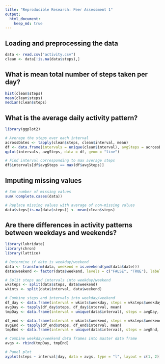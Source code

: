 ```yaml
---
title: "Reproducible Research: Peer Assessment 1"
output: 
  html_document:
    keep_md: true
---
```



## Loading and preprocessing the data
``` r
data <- read.csv("activity.csv")
clean <- data[!is.na(data$steps),]
```

## What is mean total number of steps taken per day?
``` r
hist(clean$steps)
mean(clean$steps)
median(clean$steps)
```


## What is the average daily activity pattern?
``` r
library(ggplot2)

# Average the steps over each interval
acrossDates <- tapply(clean$steps, clean$interval, mean)
df <- data.frame(intervals = unique(clean$interval), avgSteps = acrossDates)
qplot(intervals, avgSteps, data = df, geom = "line")

# Find interval corresponding to max average steps
df$intervals[df$avgSteps == max(df$avgSteps)]
```

## Imputing missing values
``` r
# Sum number of missing values
sum(!complete.cases(data))

# Replace missing values with average of non-missing values
data$steps[is.na(data$steps)] <- mean(clean$steps)
```

## Are there differences in activity patterns between weekdays and weekends?
``` r
library(lubridate)
library(chron)
library(lattice)

# Determine if date is weekday/weekend
data <- transform(data, weekend = is.weekend(ymd(data$date)))
data$weekend <- factor(data$weekend, levels = c("FALSE", "TRUE"), labels = c("weekday", "weekend"))

# Split steps and intervals into weekday/weekend 
wksteps <- split(data$steps, data$weekend)
wkints <- split(data$interval, data$weekend)

# Combine steps and intervals into weekday/weekend 
df_day <- data.frame(interval = wkints$weekday, steps = wksteps$weekday)
avgDay <- tapply(df_day$steps, df_day$interval, mean)
tmpDay <- data.frame(interval = unique(data$interval), steps = avgDay, day = rep("weekday", length(avgDay)))

df_end <- data.frame(interval = wkints$weekend, steps = wksteps$weekend)
avgEnd <- tapply(df_end$steps, df_end$interval, mean)
tmpEnd <- data.frame(interval = unique(data$interval), steps = avgEnd, day = rep("weekend", length(avgEnd)))

# Combine weekday/weekend data frames into master data frame
avgs <- rbind(tmpDay, tmpEnd)

# Panel plot
xyplot(steps ~ interval|day, data = avgs, type = "l", layout = c(1, 2))
```
